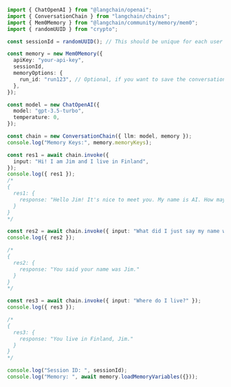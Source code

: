 ```typescript
import { ChatOpenAI } from "@langchain/openai";
import { ConversationChain } from "langchain/chains";
import { Mem0Memory } from "@langchain/community/memory/mem0";
import { randomUUID } from "crypto";

const sessionId = randomUUID(); // This should be unique for each user or each user's session.

const memory = new Mem0Memory({
  apiKey: "your-api-key",
  sessionId,
  memoryOptions: {
    run_id: "run123", // Optional, if you want to save the conversation to a specific run.
  },
});

const model = new ChatOpenAI({
  model: "gpt-3.5-turbo",
  temperature: 0,
});

const chain = new ConversationChain({ llm: model, memory });
console.log("Memory Keys:", memory.memoryKeys);

const res1 = await chain.invoke({
  input: "Hi! I am Jim and I live in Finland",
});
console.log({ res1 });
/*
{
  res1: {
    response: "Hello Jim! It's nice to meet you. My name is AI. How may I assist you today?"
  }
}
*/

const res2 = await chain.invoke({ input: "What did I just say my name was?" });
console.log({ res2 });

/*
{
  res2: {
    response: "You said your name was Jim."
  }
}
*/

const res3 = await chain.invoke({ input: "Where do I live?" });
console.log({ res3 });

/*
{
  res3: {
    response: "You live in Finland, Jim."
  }
}
*/

console.log("Session ID: ", sessionId);
console.log("Memory: ", await memory.loadMemoryVariables({}));
```